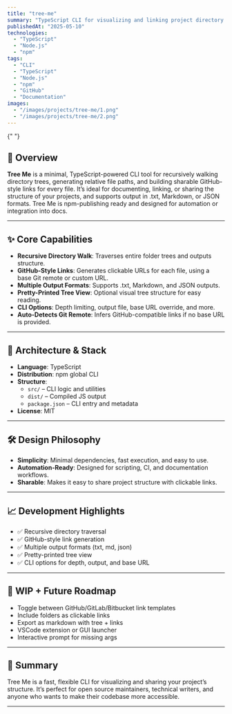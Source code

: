 ```yaml
---
title: "tree-me"
summary: "TypeScript CLI for visualizing and linking project directory trees."
publishedAt: "2025-05-10"
technologies:
  - "TypeScript"
  - "Node.js"
  - "npm"
tags:
  - "CLI"
  - "TypeScript"
  - "Node.js"
  - "npm"
  - "GitHub"
  - "Documentation"
images:
  - "/images/projects/tree-me/1.png"
  - "/images/projects/tree-me/2.png"
---
```


{" "}

<ProjectHero
  title="Tree Me"
  subtitle="TypeScript CLI for visualizing and linking project directory trees."
/>

## 🧠 Overview

**Tree Me** is a minimal, TypeScript-powered CLI tool for recursively walking directory trees, generating relative file paths, and building sharable GitHub-style links for every file. It’s ideal for documenting, linking, or sharing the structure of your projects, and supports output in .txt, Markdown, or JSON formats. Tree Me is npm-publishing ready and designed for automation or integration into docs.

---

## ✨ Core Capabilities

- **Recursive Directory Walk**: Traverses entire folder trees and outputs structure.
- **GitHub-Style Links**: Generates clickable URLs for each file, using a base Git remote or custom URL.
- **Multiple Output Formats**: Supports .txt, Markdown, and JSON outputs.
- **Pretty-Printed Tree View**: Optional visual tree structure for easy reading.
- **CLI Options**: Depth limiting, output file, base URL override, and more.
- **Auto-Detects Git Remote**: Infers GitHub-compatible links if no base URL is provided.

---

## 🧱 Architecture & Stack

- **Language**: TypeScript
- **Distribution**: npm global CLI
- **Structure**:
  - `src/` – CLI logic and utilities
  - `dist/` – Compiled JS output
  - `package.json` – CLI entry and metadata
- **License**: MIT

---

## 🛠️ Design Philosophy

- **Simplicity**: Minimal dependencies, fast execution, and easy to use.
- **Automation-Ready**: Designed for scripting, CI, and documentation workflows.
- **Sharable**: Makes it easy to share project structure with clickable links.

---

## 📈 Development Highlights

- ✅ Recursive directory traversal
- ✅ GitHub-style link generation
- ✅ Multiple output formats (txt, md, json)
- ✅ Pretty-printed tree view
- ✅ CLI options for depth, output, and base URL

---

## 🚧 WIP + Future Roadmap

- Toggle between GitHub/GitLab/Bitbucket link templates
- Include folders as clickable links
- Export as markdown with tree + links
- VSCode extension or GUI launcher
- Interactive prompt for missing args

---

## 🔗 Summary

Tree Me is a fast, flexible CLI for visualizing and sharing your project’s structure. It’s perfect for open source maintainers, technical writers, and anyone who wants to make their codebase more accessible.

---

<ComponentShowcase title="Related Projects">
  <ProjectCard title="Portfolio Next.js" slug="portfolio-nextjs" />
  <ProjectCard title="CTGen" slug="ctgen" />
</ComponentShowcase>
